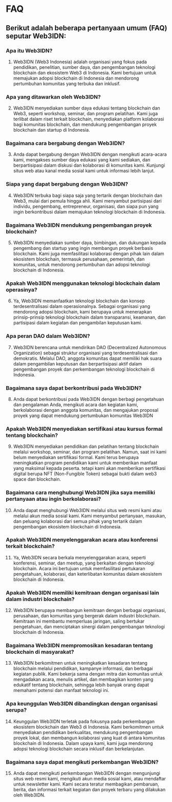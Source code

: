 # FAQ


## Berikut adalah beberapa pertanyaan umum (FAQ) seputar Web3IDN:

### Apa itu Web3IDN?
1. Web3IDN (Web3 Indonesia) adalah organisasi yang fokus pada pendidikan, penelitian, sumber daya, dan pengembangan teknologi blockchain dan ekosistem Web3 di Indonesia. Kami bertujuan untuk memajukan adopsi blockchain di Indonesia dan mendorong pertumbuhan komunitas yang terbuka dan inklusif.
### Apa yang ditawarkan oleh Web3IDN?
2. Web3IDN menyediakan sumber daya edukasi tentang blockchain dan Web3, seperti workshop, seminar, dan program pelatihan. Kami juga terlibat dalam riset terkait blockchain, menyediakan platform kolaborasi bagi komunitas blockchain, dan mendukung pengembangan proyek blockchain dan startup di Indonesia.
### Bagaimana cara bergabung dengan Web3IDN?
3. Anda dapat bergabung dengan Web3IDN dengan mengikuti acara-acara kami, mengakses sumber daya edukasi yang kami sediakan, dan berpartisipasi dalam diskusi dan kolaborasi di komunitas kami. Kunjungi situs web atau kanal media sosial kami untuk informasi lebih lanjut.
### Siapa yang dapat bergabung dengan Web3IDN?
4. Web3IDN terbuka bagi siapa saja yang tertarik dengan blockchain dan Web3, mulai dari pemula hingga ahli. Kami menyambut partisipasi dari individu, pengembang, entrepreneur, organisasi, dan siapa pun yang ingin berkontribusi dalam memajukan teknologi blockchain di Indonesia.
### Bagaimana Web3IDN mendukung pengembangan proyek blockchain?
5. Web3IDN menyediakan sumber daya, bimbingan, dan dukungan kepada pengembang dan startup yang ingin membangun proyek berbasis blockchain. Kami juga memfasilitasi kolaborasi dengan pihak lain dalam ekosistem blockchain, termasuk perusahaan, pemerintah, dan komunitas, untuk mendorong pertumbuhan dan adopsi teknologi blockchain di Indonesia.
### Apakah Web3IDN menggunakan teknologi blockchain dalam operasinya?
6. Ya, Web3IDN memanfaatkan teknologi blockchain dan konsep terdesentralisasi dalam operasionalnya. Sebagai organisasi yang mendorong adopsi blockchain, kami berupaya untuk menerapkan prinsip-prinsip teknologi blockchain dalam transparansi, keamanan, dan partisipasi dalam kegiatan dan pengambilan keputusan kami.
### Apa peran DAO dalam Web3IDN?
7. Web3IDN berencana untuk mendirikan DAO (Decentralized Autonomous Organization) sebagai struktur organisasi yang terdesentralisasi dan demokratis. Melalui DAO, anggota komunitas dapat memiliki hak suara dalam pengambilan keputusan dan berpartisipasi aktif dalam pengembangan proyek dan perkembangan teknologi blockchain di Indonesia.
### Bagaimana saya dapat berkontribusi pada Web3IDN?
8. Anda dapat berkontribusi pada Web3IDN dengan berbagi pengetahuan dan pengalaman Anda, mengikuti acara dan kegiatan kami, berkolaborasi dengan anggota komunitas, dan mengajukan proposal proyek yang dapat mendukung pertumbukan komunitas Web3IDN
### Apakah Web3IDN menyediakan sertifikasi atau kursus formal tentang blockchain?
9. Web3IDN menyediakan pendidikan dan pelatihan tentang blockchain melalui workshop, seminar, dan program pelatihan. Namun, saat ini kami belum menyediakan sertifikasi formal. Kami terus berupaya meningkatkan program pendidikan kami untuk memberikan manfaat yang maksimal kepada peserta. tetapi kami akan memberikan sertifikasi digital berupa NFT (Non-Fungible Token) sebagai bukti dalam web3 space dan blockchain.
### Bagaimana cara menghubungi Web3IDN jika saya memiliki pertanyaan atau ingin berkolaborasi?
10. Anda dapat menghubungi Web3IDN melalui situs web resmi kami atau melalui akun media sosial kami. Kami menyambut pertanyaan, masukan, dan peluang kolaborasi dari semua pihak yang tertarik dalam pengembangan ekosistem blockchain di Indonesia.
### Apakah Web3IDN menyelenggarakan acara atau konferensi terkait blockchain?
11. Ya, Web3IDN secara berkala menyelenggarakan acara, seperti konferensi, seminar, dan meetup, yang berkaitan dengan teknologi blockchain. Acara ini bertujuan untuk memfasilitasi pertukaran pengetahuan, kolaborasi, dan keterlibatan komunitas dalam ekosistem blockchain di Indonesia.
### Apakah Web3IDN memiliki kemitraan dengan organisasi lain dalam industri blockchain?
12. Web3IDN berupaya membangun kemitraan dengan berbagai organisasi, perusahaan, dan komunitas yang bergerak dalam industri blockchain. Kemitraan ini membantu memperluas jaringan, saling bertukar pengetahuan, dan menciptakan sinergi dalam pengembangan teknologi blockchain di Indonesia.
### Bagaimana Web3IDN mempromosikan kesadaran tentang blockchain di masyarakat?
13. Web3IDN berkomitmen untuk meningkatkan kesadaran tentang blockchain melalui pendidikan, kampanye informasi, dan berbagai kegiatan publik. Kami bekerja sama dengan mitra dan komunitas untuk mengadakan acara, menulis artikel, dan membagikan konten yang edukatif tentang blockchain, sehingga lebih banyak orang dapat memahami potensi dan manfaat teknologi ini.
### Apa keunggulan Web3IDN dibandingkan dengan organisasi serupa?
14. Keunggulan Web3IDN terletak pada fokusnya pada perkembangan ekosistem blockchain dan Web3 di Indonesia. Kami berkomitmen untuk menyediakan pendidikan berkualitas, mendukung pengembangan proyek lokal, dan membangun kolaborasi yang kuat di antara komunitas blockchain di Indonesia. Dalam upaya kami, kami juga mendorong adopsi teknologi blockchain secara inklusif dan berkelanjutan.
### Bagaimana saya dapat mengikuti perkembangan Web3IDN?
15. Anda dapat mengikuti perkembangan Web3IDN dengan mengunjungi situs web resmi kami, mengikuti akun media sosial kami, atau mendaftar untuk newsletter kami. Kami secara teratur membagikan pembaruan, berita, dan informasi terkait kegiatan dan proyek terbaru yang dilakukan oleh Web3IDN.

<Adsense />
